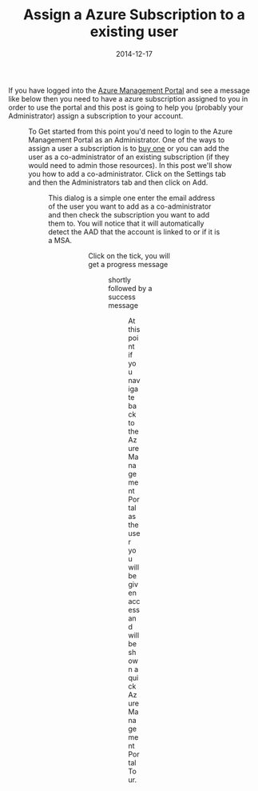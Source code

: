 ﻿---
title: 'Assign a Azure Subscription to a existing user'
date: 2014-12-17
tags: ['Azure', 'Subscriptions']
draft: false
summary: 'If you have logged into the Azure Management Portal and see a message like below then you need to have a azure subscription assigned to you in order to use the portal and this post is going to help you (probably your Administrator) assign a subscription to your account.'
---


If you have logged into the [Azure Management Portal](https://manage.windowsazure.com/) and see a message like below then you need to have a azure subscription assigned to you in order to use the portal and this post is going to help you (probably your Administrator) assign a subscription to your account.
 
<Figure key="/images/fdf132718ac549daad2c3bf5bfbe2648.png" src="/images/fdf132718ac549daad2c3bf5bfbe2648.png" alt="image_thumb\[20\]_thumb" width="0" height="0" caption="FILL THIS IN" />
 
To Get started from this point you'd need to login to the Azure Management Portal as an Administrator. One of the ways to assign a user a subscription is to [buy one](https://account.windowsazure.com/SignUp) or you can add the user as a co-administrator of an existing subscription (if they would need to admin those resources). In this post we'll show you how to add a co-administrator. Click on the Settings tab and then the Administrators tab and then click on Add.
 
<Figure key="/images/ed663ba21e024195b1bf63829a2dd9e5.png" src="/images/ed663ba21e024195b1bf63829a2dd9e5.png" alt="Azure Management Portal Settings - Administrators tab with Add button highlighted" width="0" height="0" caption="Azure Management Portal: Navigating to Settings > Administrators and clicking Add." />
 
This dialog is a simple one enter the email address of the user you want to add as a co-administrator and then check the subscription you want to add them to. You will notice that it will automatically detect the AAD that the account is linked to or if it is a MSA.
 
<Figure key="/images/963c035f3fb74c94a80ff68ee421650a.png" src="/images/963c035f3fb74c94a80ff68ee421650a.png" alt="Azure Management Portal - Add co-administrator dialog with email and subscription selection" width="0" height="0" caption="Azure Management Portal: Add co-administrator dialog showing email input and subscription selection." /><Figure key="/images/8dd13cd99a9543a8b4f9d0a62cb8aca6.png" src="/images/8dd13cd99a9543a8b4f9d0a62cb8aca6.png" alt="Azure Management Portal - Add co-administrator dialog with AAD auto-detection" width="0" height="0" caption="Azure Management Portal: Add co-administrator dialog with Azure Active Directory auto-detection." />
 
Click on the tick, you will get a progress message
 
<Figure key="/images/0bfb8be303c545e2a70bd83d1dded3b2.png" src="/images/0bfb8be303c545e2a70bd83d1dded3b2.png" alt="Azure Management Portal - Progress message after adding co-administrator" width="0" height="0" caption="Azure Management Portal: Progress message displayed after initiating the co-administrator addition." />
     
shortly followed by a success message
 
<Figure key="/images/f52b0c6b162a4b88abae1c0f281e572c.png" src="/images/f52b0c6b162a4b88abae1c0f281e572c.png" alt="Azure Management Portal - Success message after adding co-administrator" width="0" height="0" caption="Azure Management Portal: Success message confirming the co-administrator has been added." />
 
At this point if you navigate back to the Azure Management Portal as the user you will be given access and will be shown a quick Azure Management Portal Tour.
 
<Figure key="/images/7bb7a8d59f6a4311b08537d24299211f.png" src="/images/7bb7a8d59f6a4311b08537d24299211f.png" alt="Azure Management Portal Tour for the newly added user" width="0" height="0" caption="Azure Management Portal: The newly added user is greeted with the Azure Management Portal Tour." />

